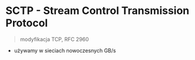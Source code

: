 # SCTP - Stream Control Transmission Protocol

> modyfikacja TCP, RFC 2960

- używamy w sieciach nowoczesnych GB/s

